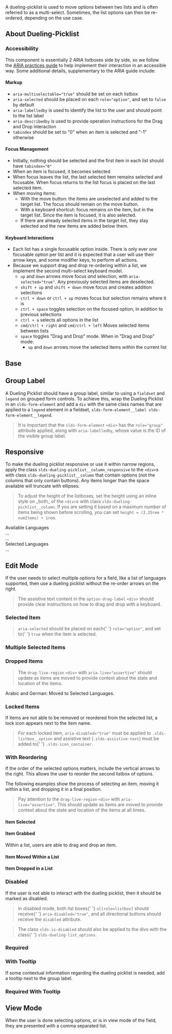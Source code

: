 
<div className="doc lead">
  A dueling-picklist is used to move options between two lists and is often
  referred to as a multi-select. Sometimes, the list options can then be
  re-ordered, depending on the use case.
</div>

<CodeView exampleOnly>
  <MultiSelect dataSet={SelectedCountriesSnapshot} noReorder />
</CodeView>

## About Dueling-Picklist

### Accessibility

This component is essentially 2 ARIA listboxes side by side, so we follow the [ARIA practices guide](https://www.w3.org/TR/wai-aria-practices/#Listbox) to help implement their interaction in an accessible way. Some additional details, supplementary to the ARIA guide include:

#### Markup

- `aria-multiselectable="true"` should be set on each listbox
- `aria-selected` should be placed on each `role="option"`, and set to `false` by default
- `aria-labelledby` is used to identify the list to the user and should point to the list label
- `aria-describedby` is used to provide operation instructions for the Drag and Drop interaction
- `tabindex` should be set to "0" when an item is selected and "-1" otherwise

#### Focus Management

- Initially, nothing should be selected and the first item in each list should have `tabindex="0"`
- When an item is focused, it becomes selected
- When focus leaves the list, the last selected item remains selected and focusable. When focus returns to the list focus is placed on the last selected item.
- When moving items:
  - With the move button: the items are unselected and added to the target list. The focus should remain on the move button.
  - With a keyboard shortcut: focus remains on the item, but in the target list. Since the item is focused, it is also selected.
  - If there are already selected items in the target list, they stay selected and the new items are added below them.

#### Keyboard Interactions

- Each list has a single focusable option inside. There is only ever one focusable option per list and it is expected that a user will use their arrow keys, and some modifier keys, to perform all actions.
- Because we support drag and drop re-ordering within a list, we implement the second multi-select keyboard model.
  - `up` and `down` arrows move focus _and_ selection, with `aria-selected="true"`. Any previously selected items are deselected.
  - `shift + up` and `shift + down` move focus and creates addition selections
  - `ctrl + down` or `ctrl + up` moves focus but selection remains where it is
  - `ctrl + space` toggles selection on the focused option, in addition to previous selections
  - `ctrl + a` selects all options in the list
  - `cmd/ctrl + right` and `cmd/ctrl + left` Moves selected items between lists
  - `space` toggles "Drag and Drop" mode. When in "Drag and Drop" mode:
    - `up` and `down` arrows move the selected items _within_ the current list

## Base

<Example title="Dueling Picklist with Reorder">
  <MultiSelect dataSet={DefaultSnapShot} />
</Example>

## Group Label

A Dueling Picklist should have a group label, similar to using a `fieldset` and `legend` on grouped form controls. To achieve this, wrap the Dueling Picklist in an `slds-form-element` and add a `div` with the same class names that are applied to a `legend` element in a fieldset, `slds-form-element__label slds-form-element__legend`.

<Blockquote header="Labeling the group" type="a11y">
  <p>
    It is important that the <code>slds-form-element</code> <code>&lt;div&gt;</code> has the <code>role="group"</code> attribute applied, along with <code>aria-labelledby</code>, whose value is
    the ID of the visible group label.
  </p>
</Blockquote>

<Example title="Dueling Picklist With Group Label">
  <CodeView>
    <MultiSelect dataSet={DefaultSnapShot} />
  </CodeView>
</Example>

## Responsive

To make the dueling picklist responsive or use it within narrow regions, apply the class `slds-dueling-picklist__column_responsive` to the `<div>`s with class `slds-dueling-picklist__column` that contain options (not the columns that only contain buttons). Any items longer than the space available will truncate with ellipses.

<Example title="Dueling Picklist Responsive">
  <CodeView>
    <MultiSelect dataSet={CountriesSnapshot} noReorder isResponsive />
  </CodeView>
</Example>

<Blockquote header="Adjusting Height" type="note">
  <p>
    To adjust the height of the listboxes, set the height using an inline style on
    _both_ of the <code>&lt;div&gt;</code>s with class <code>slds-dueling-picklist__column</code>. If
    you are setting it based on a maximum number of items being shown before
    scrolling, you can set <code>height = (2.25rem * numItems) + 1rem</code>.
  </p>
</Blockquote>

<CodeBlock toggleCode={false}>
  <div className="slds-dueling-list">
    <div className="slds-dueling-list__column">
      <span className="slds-form-element__label" id="label-1">
        Available Languages
      </span>
      <div className="slds-dueling-list__options" style={{ height: '10rem' }}>
        ...
      </div>
    </div>
    <div className="slds-dueling-list__column">...</div>
    <div className="slds-dueling-list__column">
      <span className="slds-form-element__label" id="label-2">
        Selected Languages
      </span>
      <div className="slds-dueling-list__options" style={{ height: '10rem' }}>
        ...
      </div>
    </div>
  </div>
</CodeBlock>

## Edit Mode

If the user needs to select multiple options for a field, like a list of languages supported, then use a dueling picklist without the re-order arrows on the right.

<Blockquote header="Helpful Assistive Text" type="a11y">
  <p>
    The assistive text content in the <code>option-drag-label</code> <code>&lt;div&gt;</code> should
    provide clear instructions on how to drag and drop with a keyboard.
  </p>
</Blockquote>

<Example title="Dueling Picklist">
  <CodeView>
    <MultiSelect dataSet={CountriesSnapshot} noReorder />
  </CodeView>
</Example>

### Selected Item

<Blockquote header="Aria Selected" type="a11y">
  <p>
    <code>aria-selected</code> should be placed on each{' '}
    <code>role="option"</code>, and set to{' '}
    <code>true</code> when the item is selected.
  </p>
</Blockquote>

<Example title="Dueling Picklist with Item Selected">
  <CodeView>
    <MultiSelect dataSet={SelectedCountriesSnapshot} noReorder />
  </CodeView>
</Example>

### Multiple Selected Items

<Example title="Dueling Picklist with Multiple Items Selected">
  <CodeView>
    <MultiSelect dataSet={MultipleSelectedCountriesSnapshot} noReorder />
  </CodeView>
</Example>

### Dropped Items

<Blockquote type="a11y" header="Aria Live">
  <p>
    The <code>drag-live-region</code> <code>&lt;div&gt;</code> with <code>aria-live="assertive"</code> should
    update as items are moved to provide context about the state and location of
    the items.
  </p>
</Blockquote>

<CodeBlock toggleCode={false}>
  <div className="slds-dueling-list">
    <div
      className="slds-assistive-text"
      id="drag-live-region"
      aria-live="assertive"
    >
      Arabic and German: Moved to Selected Languages.
    </div>
  </div>
</CodeBlock>

<Example title="Dueling Picklist with Items Dropped">
  <CodeView>
    <MultiSelect dataSet={DroppedCountriesSnapshot} noReorder />
  </CodeView>
</Example>

### Locked Items

If items are not able to be removed or reordered from the selected list, a lock icon appears next to the item name.

<Blockquote type="a11y" header="Aria Disabled and Assistive Text">
  <p>
    For each locked item, <code>aria-disabled="true"</code> must
    be applied to <code>.slds-listbox__option</code> and assistive
    text (<code>.slds-assistive-text</code>) must be added to{' '}
    <code>.slds-icon_container</code>.
  </p>
</Blockquote>

<Example title="Dueling Picklist with a Locked Item">
  <CodeView>
    <MultiSelect dataSet={LockedSnapShot} noReorder />
  </CodeView>
</Example>

### With Reordering

If the order of the selected options matters, include the vertical arrows to the right. This allows the user to reorder the second listbox of options.

<Example title="Dueling Picklist with Reorder Active">
  <CodeView>
    <MultiSelect dataSet={DefaultSnapShot} />
  </CodeView>
</Example>

The following examples show the process of selecting an item, moving it within a list, and dropping it in a final position.

<Blockquote type="a11y" header="Aria Live">
  <p>
    Pay attention to the <code>drag-live-region</code> <code>&lt;div&gt;</code> with
    <code>aria-live="assertive"</code>. This should update as items are moved to provide
    context about the state and location of the items at all times.
  </p>
</Blockquote>

#### Item Selected

<Example title="Dueling Picklist with Reorder Active Item Selected">
  <CodeView>
    <MultiSelect dataSet={SelectedSnapShot} />
  </CodeView>
</Example>

#### Item Grabbed

Within a list, users are able to drag and drop an item.

<Example title="Dueling Picklist with Reorder Active Item Grabbed">
  <CodeView>
    <MultiSelect dataSet={GrabbedSnapShot} />
  </CodeView>
</Example>

#### Item Moved Within a List

<Example title="Dueling Picklist with Reorder Active Item Moved within List">
  <CodeView>
    <MultiSelect dataSet={MovedInSnapShot} />
  </CodeView>
</Example>

#### Item Dropped in a List

<Example title="Dueling Picklist with Reorder Active Item Dropped">
  <CodeView>
    <MultiSelect dataSet={DroppedSnapShot} />
  </CodeView>
</Example>

### Disabled

If the user is not able to interact with the dueling picklist, then it should be marked as disabled.

<Blockquote type="a11y" header="Aria Disabled">
  <p>
    In disabled mode, both list boxes{' '}
    <code>ul[role=listbox]</code> should receive{' '}
    <code>aria-disabled="true"</code>, and all directional buttons
    should receive the <code>disabled</code> attribute.
  </p>
</Blockquote>

<Blockquote type="note" header="Utility Class">
  <p>
    The class <code>slds-is-disabled</code> should also be applied
    to the divs with the class{' '}
    <code>slds-dueling-list_options</code>.
  </p>
</Blockquote>

<Example title="Dueling Picklist Disabled">
  <CodeView>
    <MultiSelect dataSet={DisabledSnapShot} disabled />
  </CodeView>
</Example>

### Required

<Example title="Dueling Picklist with Required Indicator">
  <CodeView>
    <MultiSelect dataSet={DefaultSnapShot} isRequired />
  </CodeView>
</Example>

### With Tooltip

If some contextual information regarding the dueling picklist is needed, add a tooltip next to the group label.

<Example title="Dueling Picklist with Tooltip">
  <CodeView>
    <Demo>
      <MultiSelect dataSet={DefaultSnapShot} hasTooltip showTooltip />
    </Demo>
  </CodeView>
</Example>

### Required With Tooltip

<Example title="Dueling Picklist with Required Indicator and Tooltip">
  <CodeView>
    <Demo>
      <MultiSelect
        dataSet={DefaultSnapShot}
        isRequired
        hasTooltip
        showTooltip
      />
    </Demo>
  </CodeView>
</Example>

## View Mode

When the user is done selecting options, or is in view mode of the field, they are presented with a comma separated list.

<Example title="Dueling Picklist in View Mode">
  <CodeView>
    <MultiSelectViewMode />
  </CodeView>
</Example>
